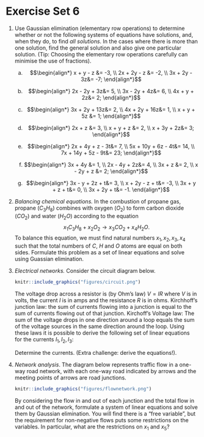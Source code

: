 # Exercise Set 6 {-}

1. Use Gaussian elimination (elementary row operations) to determine whether or not the following systems of equations have solutions, and, when they do, to find *all solutions*. In the cases where there is more than one solution, find the general solution and also give one particular solution. (Tip: Choosing the elementary row operations carefully can minimise the use of fractions).
	
    a. $$\begin{align*}
    x + y - z &= -3, \\
    2x + 2y - z &= -2, \\
    3x + 2y - 3z&= -7;
    \end{align*}$$

    a. $$\begin{align*}
    2x - 2y + 3z&= 5, \\
    3x - 2y + 4z&= 6, \\
    4x + y  + 2z&= 2;
    \end{align*}$$

    a. $$\begin{align*}
    3x + 2y + 13z&= 2, \\
    4x + 2y + 16z&= 1, \\
    x  + y  + 5z &= 1;
    \end{align*}$$

    a. $$\begin{align*}
    2x + z &= 3, \\
    x  + y  + z &= 2, \\
    x  + 3y + 2z&= 3;
    \end{align*}$$

    a. $$\begin{align*}
    2x + 4y  + z  - 3t&= 7, \\
    5x + 10y + 6z - 4t&= 14, \\
    7x + 14y + 5z - 9t&= 23;
    \end{align*}$$

    a. $$\begin{align*}
    3x + 4y &= 1, \\
    2x - 4y + 2z&= 4, \\
    3x + z &= 2, \\
    x - 2y + z &= 2;
    \end{align*}$$

    a. $$\begin{align*}
    3x - y  + 2z + t&= 3, \\
    x  + 2y - z  + t&= -3, \\
    3x + y  + z  + t&= 0, \\
    3x + 2y + t&= -1.
    \end{align*}$$

1. *Balancing chemical equations.* In the combustion of propane gas, propane ($C_3H_8$) combines with oxygen ($O_2$) to form carbon dioxide ($CO_2$) and water ($H_2O$) according to the equation
$$x_1 C_3H_8 + x_2 O_2\to x_3CO_2+x_4H_2O.$$
To balance this equation, we must find natural numbers $x_1, x_2, x_3, x_4$ such that the total numbers of $C$, $H$ and $O$ atoms are equal on both sides. Formulate this problem as a set of linear equations and solve using Guassian elimination.


1. *Electrical networks.* Consider the circuit diagram below.

    ```r
    knitr::include_graphics("figures/circuit.png")
    ```

    The voltage drop across a resistor is (by Ohm's law) $V=IR$ where $V$ is in volts, the current $I$ is in amps and the resistance $R$ is in ohms.
    Kirchhoff's junction law: the sum of currents flowing into a junction is equal to the sum of currents flowing out of that junction.
    Kirchoff's Voltage law: The sum of the voltage drops in one direction around a loop equals the sum of the voltage sources in the same direction around the loop.
    Using these laws it is possible to derive the following set of linear equations for the currents $I_1, I_2, I_3$:

    \begin{align*}
    11I_1-3I_2&=30\\
    -3I_1+6I_2-I_3&=5\\
    -I_2+3I_3&=-25.
    \end{align*}

    Determine the currents. (Extra challenge: derive the equations!).

1. *Network analysis*. The diagram below represents traffic flow in a one-way road network, with each one-way road indicated by arrows and the meeting points of arrows are road junctions.

    ```r
    knitr::include_graphics("figures/flownetwork.png")
    ```

    By considering the flow in and out of each junction and the total flow in and out of the network, formulate a system of linear equations and solve them by Gaussian elimination. You will find there is a "free variable", but the requirement for non-negative flows puts some restrictions on the variables. In particular, what are the restrictions on $x_1$ and $x_5$?